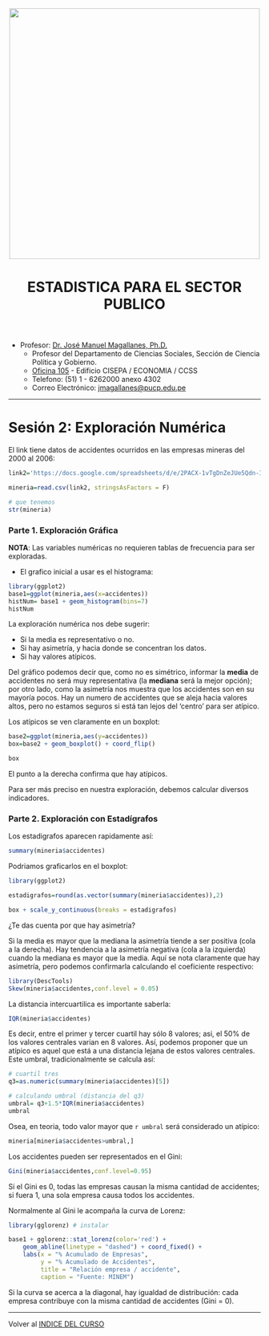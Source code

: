 <center><img src="https://github.com/PoliticayGobiernoPUCP/estadistica_anapol2/raw/master/PICS/LOGO_PUCP.png" width="500"></center>

<center> <header><h1>ESTADISTICA PARA EL SECTOR PUBLICO</h1>  </header></center>

* Profesor:  <a href="http://www.pucp.edu.pe/profesor/jose-manuel-magallanes/" target="_blank">Dr. José Manuel Magallanes, Ph.D.</a> <br>
    - Profesor del Departamento de Ciencias Sociales, Sección de Ciencia Política y Gobierno.
    - [Oficina 105](https://goo.gl/maps/xuGeG6o9di1i1y5m6) - Edificio CISEPA / ECONOMIA / CCSS
    - Telefono: (51) 1 - 6262000 anexo 4302
    - Correo Electrónico: [jmagallanes@pucp.edu.pe](mailto:jmagallanes@pucp.edu.pe)
    
-----

<a id='beginning'></a>


# Sesión 2: Exploración Numérica


El link tiene datos de accidentes ocurridos en las empresas mineras del 2000 al 2006:

```r
link2='https://docs.google.com/spreadsheets/d/e/2PACX-1vTgDnZeJUe5Qdn-Il3Ob1u630GIYyxf5nomPu3oqrb5L31vUYCHsrtA0_tl2gEQ82mOI7-l1B9TtyZo/pub?gid=753961441&single=true&output=csv'

mineria=read.csv(link2, stringsAsFactors = F)

# que tenemos
str(mineria)
```


### Parte 1. Exploración Gráfica


**NOTA**: Las variables numéricas no requieren tablas de frecuencia para ser exploradas. 

* El grafico inicial a usar es el histograma:

```r
library(ggplot2)
base1=ggplot(mineria,aes(x=accidentes))
histNum= base1 + geom_histogram(bins=7) 
histNum 
```

La exploración numérica nos debe sugerir:

* Si la media es representativo o no.
* Si hay asimetría, y hacia donde se concentran los datos.
* Si hay valores atípicos.

Del gráfico podemos decir que, como no es simétrico, informar la **media** de accidentes no será muy representativa (la **mediana** será la mejor opción); por otro lado, como la asimetría nos muestra que los accidentes son en su mayoría pocos. Hay un numero de accidentes que se aleja hacia valores altos, pero no estamos seguros si está tan lejos del 'centro' para ser atípico.

Los atípicos se ven claramente en un boxplot:

```r
base2=ggplot(mineria,aes(y=accidentes))
box=base2 + geom_boxplot() + coord_flip()

box 
```

El punto a la derecha confirma que hay atípicos.


Para ser más preciso en nuestra exploración, debemos calcular diversos indicadores.


### Parte 2. Exploración con Estadígrafos


Los estadigrafos aparecen rapidamente así:
```r
summary(mineria$accidentes)
```


Podriamos graficarlos en el boxplot:

```r
library(ggplot2)

estadigrafos=round(as.vector(summary(mineria$accidentes)),2)

box + scale_y_continuous(breaks = estadigrafos) 
```

¿Te das cuenta por que hay asimetría?

Si la media es mayor que la mediana la asimetría tiende a ser positiva (cola a la derecha). Hay tendencia a la asimetría negativa (cola a la izquierda) cuando la mediana es mayor que la media. Aquí se nota claramente que hay asimetría, pero podemos confirmarla calculando el coeficiente respectivo:


```r
library(DescTools)
Skew(mineria$accidentes,conf.level = 0.05)
```

La distancia intercuartilica es importante saberla:

```r
IQR(mineria$accidentes)
```

Es decir, entre el primer y tercer cuartil hay sólo 8 valores; asi, el 50% de los valores centrales varian en 8 valores. Así, podemos proponer que un atípico es aquel que está a una distancia lejana de estos valores centrales. Este umbral, tradicionalmente se calcula así:

```r
# cuartil tres
q3=as.numeric(summary(mineria$accidentes)[5])

# calculando umbral (distancia del q3)
umbral= q3+1.5*IQR(mineria$accidentes)
umbral
```

Osea, en teoria, todo valor mayor que `r umbral` será considerado un atípico:
```r
mineria[mineria$accidentes>umbral,]
```

Los accidentes pueden ser representados en el Gini:

```r
Gini(mineria$accidentes,conf.level=0.95)
```

Si el Gini es 0, todas las empresas causan la misma cantidad de accidentes; si fuera 1, una sola empresa causa todos los accidentes.

Normalmente al Gini le acompaña la curva de Lorenz:

```r
library(gglorenz) # instalar 

base1 + gglorenz::stat_lorenz(color='red') +
    geom_abline(linetype = "dashed") + coord_fixed() +
    labs(x = "% Acumulado de Empresas",
         y = "% Acumulado de Accidentes",
         title = "Relación empresa / accidente",
         caption = "Fuente: MINEM")
```

Si la curva se acerca a la diagonal, hay igualdad de distribución: cada empresa contribuye con la misma cantidad de accidentes (Gini = 0).

____

Volver al [INDICE DEL CURSO](https://politicaygobiernopucp.github.io/EstadisticaSectorPublico/)

